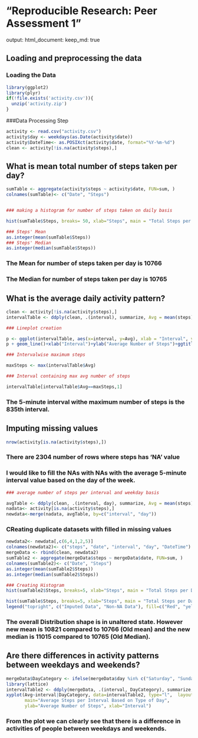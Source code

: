 
# "Reproducible Research: Peer Assessment 1"
output: 
  html_document:
    keep_md: true


## Loading and preprocessing the data
### Loading the Data

```r
library(ggplot2)
library(plyr)
if(!file.exists('activity.csv')){
  unzip('activity.zip')
}
```
###Data Processing Step
```r
activity <- read.csv("activity.csv")
activity$day <- weekdays(as.Date(activity$date))
activity$DateTime<- as.POSIXct(activity$date, format="%Y-%m-%d")
clean <- activity[!is.na(activity$steps),]
```


## What is mean total number of steps taken per day?

```r
sumTable <- aggregate(activity$steps ~ activity$date, FUN=sum, )
colnames(sumTable)<- c("Date", "Steps")


### making a histogram for number of steps taken on daily basis

hist(sumTable$Steps, breaks= 50, xlab="Steps", main = "Total Steps per Day", col = "orange")

### Steps' Mean
as.integer(mean(sumTable$Steps))
### Steps' Median
as.integer(median(sumTable$Steps))
```
### The Mean for number of steps taken per day is 10766
### The Median for number of steps taken per day is 10765




## What is the average daily activity pattern?

```r
clean <- activity[!is.na(activity$steps),]
intervalTable <- ddply(clean, .(interval), summarize, Avg = mean(steps))

### Lineplot creation

p <- ggplot(intervalTable, aes(x=interval, y=Avg), xlab = "Interval", ylab="Average Number of Steps")
p + geom_line()+xlab("Interval")+ylab("Average Number of Steps")+ggtitle("Average Number of Steps per Interval")

### Intervalwise maximum steps

maxSteps <- max(intervalTable$Avg)

### Interval containing max avg number of steps

intervalTable[intervalTable$Avg==maxSteps,1]
```
### The 5-minute interval withe maximum number of steps is the 835th interval.





## Imputing missing values
```r

nrow(activity[is.na(activity$steps),])
```
### There are 2304 number of rows where steps has 'NA' value

### I would like to fill the NAs with NAs with the average 5-minute interval value based on the day of the week.

```r

### average number of steps per interval and weekday basis

avgTable <- ddply(clean, .(interval, day), summarize, Avg = mean(steps))
nadata<- activity[is.na(activity$steps),]
newdata<-merge(nadata, avgTable, by=c("interval", "day"))
```

### CReating duplicate datasets with filled in missing values

```r
newdata2<- newdata[,c(6,4,1,2,5)]
colnames(newdata2)<- c("steps", "date", "interval", "day", "DateTime")
mergeData <- rbind(clean, newdata2)
sumTable2 <- aggregate(mergeData$steps ~ mergeData$date, FUN=sum, )
colnames(sumTable2)<- c("Date", "Steps")
as.integer(mean(sumTable2$Steps))
as.integer(median(sumTable2$Steps))

### Creating Histogram
hist(sumTable2$Steps, breaks=5, xlab="Steps", main = "Total Steps per Day with NAs Fixed", col="Red")

hist(sumTable$Steps, breaks=5, xlab="Steps", main = "Total Steps per Day with NAs Fixed", col="Yellow", add=T)
legend("topright", c("Imputed Data", "Non-NA Data"), fill=c("Red", "yellow") )
```

### The overall Distribution shape is in unaltered state. However new mean is 10821 compared to 10766 (Old mean) and the new median is 11015 compared to 10765 (Old Median).



## Are there differences in activity patterns between weekdays and weekends?

```r
mergeData$DayCategory <- ifelse(mergeData$day %in% c("Saturday", "Sunday"), "Weekend", "Weekday")
library(lattice) 
intervalTable2 <- ddply(mergeData, .(interval, DayCategory), summarize, Avg = mean(steps))
xyplot(Avg~interval|DayCategory, data=intervalTable2, type="l",  layout = c(1,2),
       main="Average Steps per Interval Based on Type of Day", 
       ylab="Average Number of Steps", xlab="Interval")
```


### From the plot we can clearly see that there is a difference in activities of people between weekdays and weekends.

